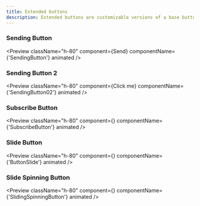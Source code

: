 ```yaml
---
title: Extended buttons
description: Extended buttons are customizable versions of a base button that enhance interaction with stateful features.
---
```


### Sending Button

<Preview
  className="h-80"
  component={<SendingButton>Send</SendingButton>}
  componentName={'SendingButton'}
  animated
/>

### Sending Button 2

<Preview
  className="h-80"
  component={<SendingButton02>Click me</SendingButton02>}
  componentName={'SendingButton02'}
  animated
/>

### Subscribe Button

<Preview
  className="h-80"
  component={<SubscribeButton/>}
  componentName={'SubscribeButton'}
  animated
/>

### Slide Button

<Preview
  className="h-80"
  component={<ButtonSlide/>}
  componentName={'ButtonSlide'}
  animated
/>


### Slide Spinning Button

<Preview
  className="h-80"
  component={<SlidingSpinningButton/>}
  componentName={'SlidingSpinningButton'}
  animated
/>